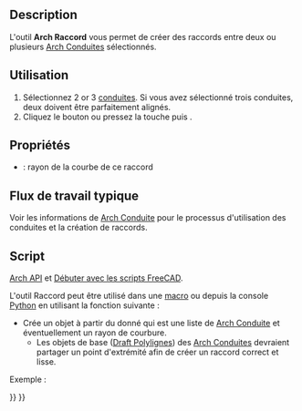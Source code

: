 <languages/>

{{Docnav/fr
|[[Arch_Pipe/fr|Conduite]]
|[[Arch_Stairs/fr|Escalier]]
|[[BIM_Workbench/fr|Atelier BIM]]
|IconL=Arch_Pipe.svg
|IconR=Arch_Stairs.png
|IconC=Workbench_BIM.svg
}}

{{VeryImportantMessage|Cette commande fait partie de l'ensemble intégré de l'[[BIM_Workbench/fr|atelier BIM]] avec la V1.0<br>
Cette page a été mise à jour pour cette version.}}

{{GuiCommand/fr
|Name=Arch PipeConnector
|Name/fr=Arch Raccord
|MenuLocation=3D/BIM → Raccord
|Workbenches=[[Arch_Workbench/fr|Arch]]
|Shortcut={{KEY|P}} {{KEY|C}}
|Version=0.17
|SeeAlso=
}}

== Description == 

L'outil '''Arch Raccord''' vous permet de créer des raccords entre deux ou plusieurs [[Arch_Pipe/fr|Arch Conduites]] sélectionnés.

<span id="Usage"></span>
==Utilisation==

# Sélectionnez 2 or 3 [[Arch_Pipe/fr|conduites]]. Si vous avez sélectionné trois conduites, deux doivent être parfaitement alignés.
# Cliquez le bouton {{Button|[[Image:Arch_PipeConnector.svg|16px]] [[Arch_PipeConnector/fr|Raccord]]}} ou pressez la touche {{KEY|P}} puis {{KEY|C}}.

<span id="Properties"></span>
== Propriétés ==

* {{PropertyData|Radius}} : rayon de la courbe de ce raccord

<span id="Typical_workflow"></span>
== Flux de travail typique ==

Voir les informations de [[Arch_Pipe/fr|Arch Conduite]] pour le processus d'utilisation des conduites et la création de raccords.

<span id="Scripting"></span>
==Script==

{{Emphasis|Voir aussi :}} [[Arch_API/fr|Arch API]] et [[FreeCAD_Scripting_Basics/fr|Débuter avec les scripts FreeCAD]].

L'outil Raccord peut être utilisé dans une [[Macros/fr|macro]] ou depuis la console [[Python/fr|Python]] en utilisant la fonction suivante :

{{Code|code=
Connector = makePipeConnector(pipes, radius=0, name="Connector")
}}

* Crée un objet {{incode|Connector}} à partir du {{incode|pipes}} donné qui est une liste de [[Arch_Pipe/fr|Arch Conduite]] et éventuellement un rayon {{incode|radius}} de courbure.
** Les objets de base ([[Draft_Wire/fr|Draft Polylignes]]) des [[Arch_Pipe/fr|Arch Conduites]] devraient partager un point d'extrémité afin de créer un raccord correct et lisse.

Exemple :

{{Code|code=
import FreeCAD, Draft, Arch

p1 = FreeCAD.Vector(-1000, 0, 0)
p2 = FreeCAD.Vector(-2000, 0, 0)
p3 = FreeCAD.Vector(-2000, 0, 0)
p4 = FreeCAD.Vector(-2000, -1000, 0)
p5 = FreeCAD.Vector(-2000, -1000, 0)
p6 = FreeCAD.Vector(-4000, -1000, 0)
Line1 = Draft.makeWire([p1, p2])
Line2 = Draft.makeWire([p3, p4])
Line3 = Draft.makeWire([p5, p6])

Pipe1 = Arch.makePipe(Line1, 150)
Pipe2 = Arch.makePipe(Line2, 150)
Pipe3 = Arch.makePipe(Line3, 150)
FreeCAD.ActiveDocument.recompute()

Conn = Arch.makePipeConnector([Pipe1, Pipe2])
Conn2 = Arch.makePipeConnector([Pipe2, Pipe3])
FreeCAD.ActiveDocument.recompute()

Line4 = Draft.move(Line1, FreeCAD.Vector(-500, 1000, 0), copy=True)
Line5 = Draft.move(Line2, FreeCAD.Vector(-500, 1000, 0), copy=True)
Pipe4 = Arch.makePipe(Line4, 100)
Pipe5 = Arch.makePipe(Line5, 100)
FreeCAD.ActiveDocument.recompute()

Conn3 = Arch.makePipeConnector([Pipe4, Pipe5], radius=400)
FreeCAD.ActiveDocument.recompute()
}}


{{Docnav/fr
|[[Arch_Pipe/fr|Conduite]]
|[[Arch_Stairs/fr|Escalier]]
|[[BIM_Workbench/fr|Atelier BIM]]
|IconL=Arch_Pipe.svg
|IconR=Arch_Stairs.png
|IconC=Workbench_BIM.svg
}}

{{BIM_Tools_navi{{#translation:}}}}
{{Userdocnavi{{#translation:}}}}